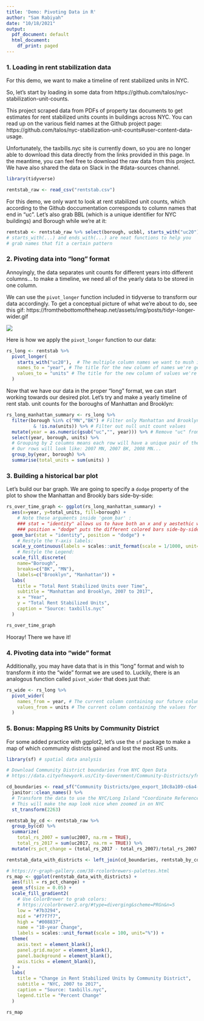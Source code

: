 ```yaml
---
title: 'Demo: Pivoting Data in R'
author: "Sam Rabiyah"
date: "10/18/2021"
output:
  pdf_document: default
  html_document:
    df_print: paged
---
```


### 1. Loading in rent stabilization data

For this demo, we want to make a timeline of rent stabilized units in NYC. 

So, let's start by loading in some data from https://github.com/talos/nyc-stabilization-unit-counts.

This project scraped data from PDFs of property tax documents to get estimates for rent stabilized units counts in buildings across NYC. You can read up on the various field names at the Github project page:
https://github.com/talos/nyc-stabilization-unit-counts#user-content-data-usage.

Unfortunately, the taxbills.nyc site is currently down, so you are no longer able to download this data directly from the links provided in this page. In the meantime, you can feel free to download the raw data from this project. We have also shared the data on Slack in the #data-sources channel. 


```r
library(tidyverse)

rentstab_raw <- read_csv("rentstab.csv")
```

For this demo, we only want to look at rent stabilized unit counts, which according to the Github doccumentation corresponds to column names that end in "uc". Let's also grab BBL (which is a unique identifier for NYC buildings) and Borough while we're at it:


```r
rentstab <- rentstab_raw %>% select(borough, ucbbl, starts_with("uc20") )
# starts_with(...) and ends_with(...) are neat functions to help you 
# grab names that fit a certain pattern 

```


### 2. Pivoting data into "long" format

Annoyingly, the data separates unit counts for different years into different columns... to make a timeline, we need all of the yearly data to be stored in one column. 

We can use the `pivot_longer` function included in tidyverse to transform our data accordingly. To get a conceptual picture of what we're about to do, see this gif: 
https://fromthebottomoftheheap.net/assets/img/posts/tidyr-longer-wider.gif

![](img/pivot-longer.gif)


Here is how we apply the `pivot_longer` function to our data:

```r

rs_long <- rentstab %>% 
  pivot_longer(
    starts_with("uc20"),  # The multiple column names we want to mush into one column
    names_to = "year", # The title for the new column of names we're generating
    values_to = "units" # The title for the new column of values we're generating
  )

```


Now that we have our data in the proper "long" format, we can start working towards our desired plot. Let's try and make a yearly timeline of rent stab. unit counts for the boroughs of Manhattan and Brooklyn:


```r

rs_long_manhattan_summary <- rs_long %>% 
  filter(borough %in% c("MN","BK") # Filter only Manhattan and Brooklyn values
          & !is.na(units)) %>% # Filter out null unit count values
  mutate(year = as.numeric(gsub("uc","", year))) %>% # Remove "uc" from year values
  select(year, borough, units) %>% 
  # Grouping by 2 columns means each row will have a unique pair of the two columns' values.
  # Our rows will look like: 2007 MN, 2007 BK, 2008 MN... 
  group_by(year, borough) %>% 
  summarise(total_units = sum(units) )

```

### 3. Building a historical bar plot

Let's build our bar graph. We are going to specify a `dodge` property of the plot to show the Manhattan and Brookly bars side-by-side: 


```r

rs_over_time_graph <- ggplot(rs_long_manhattan_summary) +
  aes(x=year, y=total_units, fill=borough) +
    # Note these arguments inside 'geom_bar' :
    ### stat = "identity" allows us to have both an x and y aestethic with our bar graph
    ### position = "dodge" puts the different colored bars side-by-side
  geom_bar(stat = "identity", position = "dodge") +
    # Restyle the Y-axis labels: 
  scale_y_continuous(labels = scales::unit_format(scale = 1/1000, unit="K")) +
    # Restyle the Legend: 
  scale_fill_discrete(
    name="Borough",
    breaks=c("BK", "MN"),
    labels=c("Brooklyn", "Manhattan")) +
  labs(
    title = "Total Rent Stabilized Units over Time",
    subtitle = "Manhattan and Brooklyn, 2007 to 2017",
    x = "Year",
    y = "Total Rent Stabilized Units",
    caption = "Source: taxbills.nyc"
  )

rs_over_time_graph

```


Hooray! There we have it!

### 4. Pivoting data into "wide" format

Additionally, you may have data that is in this "long" format and wish to transform it into the "wide" format we are used to. Luckily, there is an analogous function called `pivot_wider` that does just that:


```r

rs_wide <- rs_long %>% 
  pivot_wider(
    names_from = year, # The current column containing our future column names 
    values_from = units # The current column containing the values for our future columns
  )

```

### 5. Bonus: Mapping RS Units by Community District 

For some added practice with ggplot2, let's use the `sf` package to make a map of which community districts gained and lost the most RS units.

```r
library(sf) # spatial data analysis

# Download Community District boundaries from NYC Open Data
# https://data.cityofnewyork.us/City-Government/Community-Districts/yfnk-k7r4

cd_boundaries <- read_sf("Community Districts/geo_export_10c8a109-c6a4-461b-ac08-950f6c0fd405.shp") %>% 
  janitor::clean_names() %>% 
  # Transform the data to use the NYC/Long Island "Coordinate Reference System"
  # This will make the map look nice when zoomed in on NYC
  st_transform(2263)

rentstab_by_cd <- rentstab_raw %>%
  group_by(cd) %>%
  summarize(
    total_rs_2007 = sum(uc2007, na.rm = TRUE),
    total_rs_2017 = sum(uc2017, na.rm = TRUE)) %>%
  mutate(rs_pct_change = (total_rs_2017 - total_rs_2007)/total_rs_2007 )

rentstab_data_with_districts <- left_join(cd_boundaries, rentstab_by_cd, by = c("boro_cd" = "cd"))

# https://r-graph-gallery.com/38-rcolorbrewers-palettes.html
rs_map <- ggplot(rentstab_data_with_districts) + 
  aes(fill = rs_pct_change) +
  geom_sf(size = 0.05) +
  scale_fill_gradient2(
    # Use ColorBrewer to grab colors:
    # https://colorbrewer2.org/#type=diverging&scheme=PRGn&n=5
    low = "#7b3294", 
    mid = "#f7f7f7", 
    high = "#008837", 
    name = "10-year Change",
    labels = scales::unit_format(scale = 100, unit="%")) +
  theme(
    axis.text = element_blank(),
    panel.grid.major = element_blank(),
    panel.background = element_blank(),
    axis.ticks = element_blank(),
  ) +
  labs(
    title = "Change in Rent Stabilized Units by Community District",
    subtitle = "NYC, 2007 to 2017",
    caption = "Source: taxbills.nyc",
    legend.title = "Percent Change"
  )

rs_map 
```
